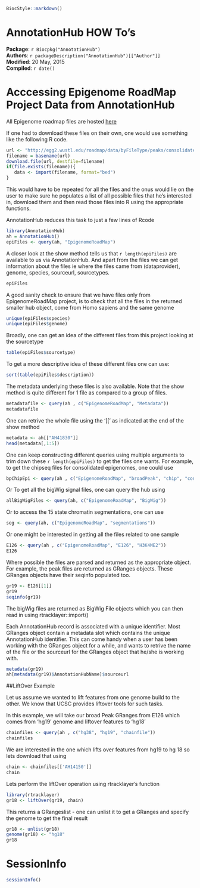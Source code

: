 <!--
% \VignetteIndexEntry{AnnotationHub: AnnotationHub HOW TO's}
% \VignetteDepends{AnnotationHub}
% \VignetteEngine{knitr::knitr}
-->

```r
BiocStyle::markdown()
```

# AnnotationHub HOW To's

**Package**: `r Biocpkg("AnnotationHub")`<br />
**Authors**: `r packageDescription("AnnotationHub")[["Author"]] `<br />
**Modified**: 20 May, 2015<br />
**Compiled**: `r date()`


# Acccessing Epigenome RoadMap Project Data from AnnotationHub


All Epigenome roadmap files are hosted [here](http://egg2.wustl.edu/roadmap/data/byFileType/)

If one had to download these files on their own, one would use something like
the following R code.

```r
url <- "http://egg2.wustl.edu/roadmap/data/byFileType/peaks/consolidated/broadPeak/E001-H3K4me1.broadPeak.gz"
filename = basename(url)
download.file(url, destfile=filename)
if(file.exists(filename)){
   data <- import(filename, format="bed")
}
```
This would have to be repeated for all the files and the onus would lie on the
user to make sure he populates a list of all possible files that he's 
interested in, download them and then read those files into R using the
appropriate functions.

AnnotationHub reduces this task to just a few lines of Rcode 
```r
library(AnnotationHub)
ah = AnnotationHub()
epiFiles <- query(ah, "EpigenomeRoadMap")
```
A closer look at the show method tells us that `r length(epiFiles)` are 
available to us via AnnotationHub. And apart from the files we can get 
information about the files ie where the files came from (dataprovider),
genome, species, sourceurl, sourcetypes. 
```r
epiFiles
```

A good sanity check to ensure that we have files only from EpigenomeRoadMap
project, is to check that all the files in the returned smaller hub object, 
come from Homo sapiens and the same genome 
```r
unique(epiFiles$species)
unique(epiFiles$genome)
```
Broadly, one can get an idea of the different files from this project 
looking at the sourcetype
```r
table(epiFiles$sourcetype)
```

To get a more descriptive idea of these different files one can use:
```r
sort(table(epiFiles$description))
```

The metadata underlying these files is also available. Note that the show 
method is quite different for 1 file as compared to a group of files. 
```r
metadatafile <- query(ah , c("EpigenomeRoadMap", "Metadata"))
metadatafile
```

One can retrive the whole file using the '[[' as indicated at
the end of the show method
```r
metadata <- ah[["AH41830"]]
head(metadata[,1:5])
```

One can keep constructing different queries using multiple arguments to 
trim down these `r length(epiFiles)` to get the files one wants. 
For example, to get the chipseq files for consolidated epigenomes, 
one could use
```r
bpChipEpi <- query(ah , c("EpigenomeRoadMap", "broadPeak", "chip", "consolidated"))
```

Or To get all the bigWig signal files, one can query the hub using 
```r
allBigWigFiles <- query(ah, c("EpigenomeRoadMap", "BigWig"))
```

Or to access the 15 state chromatin segmentations, one can use
```r
seg <- query(ah, c("EpigenomeRoadMap", "segmentations"))
```

Or one might be interested in getting all the files related to one sample
```r
E126 <- query(ah , c("EpigenomeRoadMap", "E126", "H3K4ME2"))
E126
```

Where possible the files are parsed and returned as the appropriate object. 
For example, the peak files are returned as GRanges objects. These GRanges 
objects have their seqinfo populated too.  

```r
gr19 <- E126[[1]]
gr19
seqinfo(gr19)
```
The bigWig files are returned as BigWig File objects which you can then read
in using rtracklayer::import()

Each AnnotationHub record is associated with a unique identifier. 
Most GRanges object contain a metadata slot which contains the unique 
AnnotationHub identifier. This can come handy when a user has been working with
the GRanges object for a while, and wants to retrive the name of the file
or the sourceurl for the GRanges object that he/she is working with.

```r
metadata(gr19)
ah[metadata(gr19)$AnnotationHubName]$sourceurl
```

##LiftOver Example

Let us assume we wanted to lift features from one genome build to the other.
We know that UCSC provides liftover tools for such tasks. 

In this example, we will take our broad Peak GRanges from E126 which comes
from 'hg19' genome and liftover features to 'hg18'

```r
chainfiles <- query(ah , c("hg38", "hg19", "chainfile"))
chainfiles
```

We are interested in the one which lifts over features from hg19 to hg 18
so lets download that using 

```r
chain <- chainfiles[['AH14150']]
chain
```
Lets perform the liftOver operation using rtracklayer's function 

```r
library(rtracklayer)
gr18 <- liftOver(gr19, chain)
```
This returns a GRangeslist - one can unlist it to get a GRanges and
specify the genome to get the final result 

```r
gr18 <- unlist(gr18)
genome(gr18) <- "hg18"
gr18
``` 


# SessionInfo

```r
sessionInfo()
```

